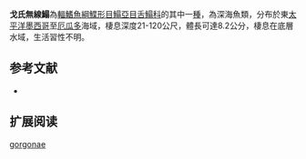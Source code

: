 {{Speciesbox
| name = 戈氏無線鰨
| image = 
| image_width = 250px
| image_caption = 
| status = LC
| status_system = IUCN3.1
| genus = Symphurus
| species = gorgonae
| authority = [[Chabanaud|Chabanaud]], [[1948|1948]]
| synonyms = 
}}

'''戈氏無線鰨'''為[[輻鰭魚綱|輻鰭魚綱]][[鰈形目|鰈形目]][[鰨亞目|鰨亞目]][[舌鰨科|舌鰨科]]的其中一[[種|種]]，為深海魚類，分布於東[[太平洋|太平洋]][[墨西哥|墨西哥]]至[[厄瓜多|厄瓜多]]海域，棲息深度21-120公尺，體長可達8.2公分，棲息在底層水域，生活習性不明。
==参考文献==
*{{FishBase_species|genus=Symphurus |species=gorgonae|year=2014|month=4}}

== 扩展阅读 ==
{{refbegin}}
{{wikispecies-inline|Symphurus gorgonae|戈氏無線鰨}}
{{refend}}
{{Taxonbar|from=Q3811792}}

[[Category:無線鰨屬|gorgonae]]


{{魚類小作品}}